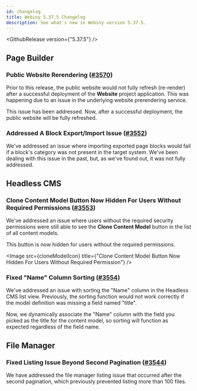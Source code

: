 ```yaml
---
id: changelog
title: Webiny 5.37.5 Changelog
description: See what's new in Webiny version 5.37.5.
---
```


<GithubRelease version={"5.37.5"} />

## Page Builder

### Public Website Rerendering ([#3570](https://github.com/webiny/webiny-js/pull/3570))

Prior to this release, the public website would not fully refresh (re-render) after a successful deployment of the **Website** project application. This was happening due to an issue in the underlying website prerendering service. 

This issue has been addressed. Now, after a successful deployment, the public website will be fully refreshed.

### Addressed A Block Export/Import Issue ([#3552](https://github.com/webiny/webiny-js/pull/3552))

We've addressed an issue where importing exported page blocks would fail if a block's category was not present in the target system. We've been dealing with this issue in the past, but, as we've found out, it was not fully addressed.

## Headless CMS

### Clone Content Model Button Now Hidden For Users Without Required Permissions ([#3553](https://github.com/webiny/webiny-js/pull/3553))

We've addressed an issue where users without the required security permissions were still able to see the **Clone Content Model** button in the list of all content models. 

This button is now hidden for users without the required permissions.

<Image src={cloneModelIcon} title={"Clone Content Model Button Now Hidden For Users Without Required Permission"} />

### Fixed "Name" Column Sorting ([#3554](https://github.com/webiny/webiny-js/pull/3554))

We've addressed an issue with sorting the "Name" column in the Headless CMS list view. Previously, the sorting function would not work correctly if the model definition was missing a field named "title".

Now, we dynamically associate the "Name" column with the field you picked as the title for the content model, so sorting will function as expected regardless of the field name.

## File Manager

### Fixed Listing Issue Beyond Second Pagination ([#3544](https://github.com/webiny/webiny-js/pull/3544))

We have addressed the file manager listing issue that occurred after the second pagination, which previously prevented listing more than 100 files.
